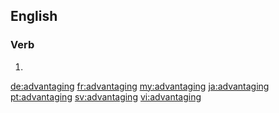 ==English==

===Verb===
{{head|en}}

# {{present participle of|advantage}}

[[de:advantaging]]
[[fr:advantaging]]
[[my:advantaging]]
[[ja:advantaging]]
[[pt:advantaging]]
[[sv:advantaging]]
[[vi:advantaging]]